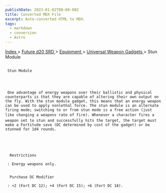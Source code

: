 ```yaml
---
publishDate: 2023-01-02T00:00:00Z
title: Converted MDX File
excerpt: Auto-converted HTML to MDX.
tags:
  - markdown
  - conversion
  - Astro
---
```


[
Index
](-index) >
[
Future d20 SRD
](future-d20-srd-index) >
[
Equipment
](future-d20-srd-equipment-index) >
[
Universal Weapon Gadgets
](future-d20-srd-equipment-gadgets-universal-weapons-index) > Stun Module

##

     Stun Module




     One advantage of energy weapons over their ballistic and physical counterparts is that they are capable of altering their own output on the fly. With the stun module gadget, this means that an energy weapon can be used to apply nonlethal force. The stun module is an alternate firing mode; switching to or from stun mode is a free action (just like changing a weapons rate of fire). Whenever a character fires a weapon set to stun and successfully hits the target, the target must make a Fortitude save (DC determined by cost of the gadget) or be stunned for 1d4 rounds.





      Restrictions

     : Energy weapons only.


      Purchase DC Modifier

     : +2 (Fort DC 12); +4 (Fort DC 15); +6 (Fort DC 18).
